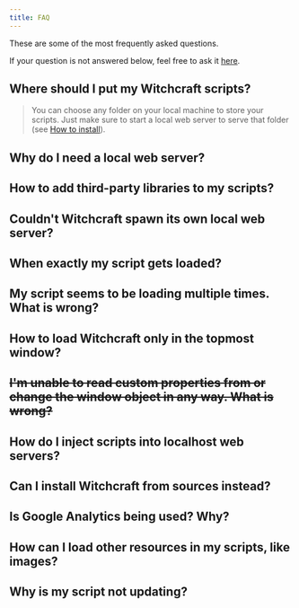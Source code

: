 ```yaml
---
title: FAQ
---
```



These are some of the most frequently asked questions.

[//]: # (<Aside type="note">)

[//]: # (If your question is not answered below, feel free to ask it [here]&#40;https://github.com/luciopaiva/witchcraft/issues&#41;.)

[//]: # (</Aside>)

<Badge text="Tip" variant="tip" /> If your question is not answered below, feel free to ask it [here](https://github.com/luciopaiva/witchcraft/issues).


## Where should I put my Witchcraft scripts?

> You can choose any folder on your local machine to store your scripts. Just make sure to start a local web server to serve that folder (see [How to install](/how-to-install)).

## Why do I need a local web server?

## How to add third-party libraries to my scripts?

## Couldn't Witchcraft spawn its own local web server?

## When exactly my script gets loaded?

## My script seems to be loading multiple times. What is wrong?

## How to load Witchcraft only in the topmost window?

## ~~I'm unable to read custom properties from or change the window object in any way. What is wrong?~~

## How do I inject scripts into localhost web servers?

## Can I install Witchcraft from sources instead?

## Is Google Analytics being used? Why?

## How can I load other resources in my scripts, like images?

## Why is my script not updating?




